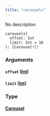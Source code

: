 ```yaml
---
title: "carousels"
---
```


No description

```
carousels(
  offset: Int
  limit: Int = 10
): [Carousel!]!

```

### Arguments[](#arguments "Direct link to heading")

#### `offset` ([Int](/developer/graphql-api/references/scalars/int))[](#offset-int "Direct link to heading")

#### `limit` ([Int](/developer/graphql-api/references/scalars/int))[](#limit-int "Direct link to heading")

### Type[](#type "Direct link to heading")

#### [Carousel](/developer/graphql-api/references/interfaces/carousel)[](#carousel "Direct link to heading")